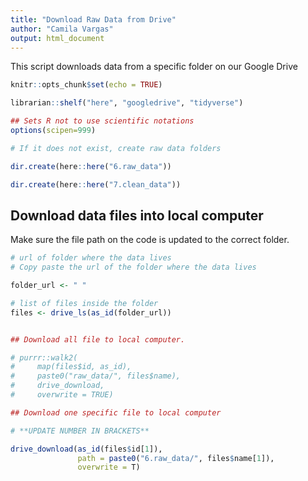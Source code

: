 ```yaml
---
title: "Download Raw Data from Drive"
author: "Camila Vargas"
output: html_document
---
```


This script downloads data from a specific folder on our Google Drive

```r
knitr::opts_chunk$set(echo = TRUE)

librarian::shelf("here", "googledrive", "tidyverse")

## Sets R not to use scientific notations
options(scipen=999) 

# If it does not exist, create raw data folders 

dir.create(here::here("6.raw_data"))

dir.create(here::here("7.clean_data"))


```

## Download data files into local computer

Make sure the file path on the code is updated to the correct folder.


```r
# url of folder where the data lives
# Copy paste the url of the folder where the data lives

folder_url <- " "

# list of files inside the folder
files <- drive_ls(as_id(folder_url))


## Download all file to local computer. 

# purrr::walk2(
#     map(files$id, as_id),
#     paste0("raw_data/", files$name),
#     drive_download,
#     overwrite = TRUE)

## Download one specific file to local computer

# **UPDATE NUMBER IN BRACKETS**

drive_download(as_id(files$id[1]),
               path = paste0("6.raw_data/", files$name[1]),
               overwrite = T)

```

